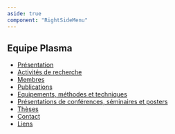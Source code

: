 ```yaml
---
aside: true
component: "RightSideMenu"
---
```


## Equipe Plasma

-   [Présentation](/recherche/plasma/presentation-groupe-plasma)
-   [Activités de recherche](/recherche/plasma/recherche)
-   [Membres](/recherche/plasma/plasma-membres)
-   [Publications](/recherche/plasma/publications-plasma)
-   [Equipements, méthodes et techniques](/recherche/plasma/equipements-methodes-et-techniques)
-   [Présentations de conférences, séminaires et posters](/recherche/plasma/presentations-de-conferences-seminaires-et-posters)
-   [Thèses](/recherche/plasma/theses)
-   [Contact](/recherche/plasma/contacts)
-   [Liens](/recherche/plasma/liens2)
